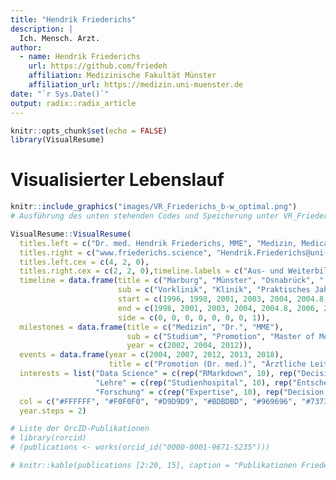 ```yaml
---
title: "Hendrik Friederichs"
description: |
  Ich. Mensch. Arzt.
author:
  - name: Hendrik Friederichs 
    url: https://github.com/friedeh
    affiliation: Medizinische Fakultät Münster
    affiliation_url: https://medizin.uni-muenster.de
date: "`r Sys.Date()`"
output: radix::radix_article
---
```


```r
knitr::opts_chunk$set(echo = FALSE)
library(VisualResume)
```

# Visualisierter Lebenslauf

```r
knitr::include_graphics("images/VR_Friederichs_b-w_optimal.png")
# Ausführung des unten stehenden Codes und Speicherung unter VR_Friederichs_b-w_optimal.png in Ordner "images" mit Auflösung von 1650 x 850 Pixeln
```


```r
VisualResume::VisualResume(
  titles.left = c("Dr. med. Hendrik Friederichs, MME", "Medizin, Medical Education, Medical Decision Making", " "),
  titles.right = c("www.friederichs.science", "Hendrik.Friederichs@uni-muenster.de", " "),
  titles.left.cex = c(4, 2, 0),
  titles.right.cex = c(2, 2, 0),timeline.labels = c("Aus- und Weiterbildung:", "Lehre und Forschung"),
  timeline = data.frame(title = c("Marburg", "Münster", "Osnabrück", " ", "Melle", " ", "Münster", "Medizinische Fakultät Münster"),
                        sub = c("Vorklinik", "Klinik", "Praktisches Jahr", "Unfallchirurgie", "Anästhesie", "Innere Medizin", "Allgemeinmedizin", "Wiss. Mitarbeiter"),
                        start = c(1996, 1998, 2001, 2003, 2004, 2004.8, 2006, 2005),
                        end = c(1998, 2001, 2003, 2004, 2004.8, 2006, 2007, 2020),
                        side = c(0, 0, 0, 0, 0, 0, 0, 1)),
  milestones = data.frame(title = c("Medizin", "Dr.", "MME"),
                          sub = c("Studium", "Promotion", "Master of Medical Education"),
                          year = c(2002, 2004, 2012)),
  events = data.frame(year = c(2004, 2007, 2012, 2013, 2018),
                      title = c("Promotion (Dr. med.)", "Ärztliche Leitung Studienhospital", "Master of Medical Education (MME)", "Certificate of ESME-SIM der AMEE", "Hochschulzertifikat Data Science der WWU Münster")),
  interests = list("Data Science" = c(rep("RMarkdown", 10), rep("Decision Trees", 10), rep("Bayesian", 5)),
                   "Lehre" = c(rep("Studienhospital", 10), rep("Entscheiden", 3), rep("Simulation", 5)),
                   "Forschung" = c(rep("Expertise", 10), rep("Decision Making", 30), rep("Competence", 20))),
  col = c("#FFFFFF", "#F0F0F0", "#D9D9D9", "#BDBDBD", "#969696", "#737373", "#525252", "#252525"),
  year.steps = 2)
```


```r

# Liste der OrcID-Publikationen
# library(rorcid)
# (publications <- works(orcid_id("0000-0001-9671-5235")))

# knitr::kable(publications [2:20, 15], caption = "Publikationen Friederichs")
```




